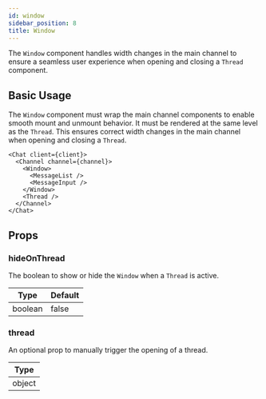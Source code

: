 ```yaml
---
id: window
sidebar_position: 8
title: Window
---
```


The `Window` component handles width changes in the main channel to ensure a seamless user experience when opening and closing a `Thread` component.

## Basic Usage

The `Window` component must wrap the main channel components to enable smooth mount and unmount behavior. It must be rendered at the same level as the `Thread`.
This ensures correct width changes in the main channel when opening and closing a `Thread`.

```tsx
<Chat client={client}>
  <Channel channel={channel}>
    <Window>
      <MessageList />
      <MessageInput />
    </Window>
    <Thread />
  </Channel>
</Chat>
```

## Props

### hideOnThread

The boolean to show or hide the `Window` when a `Thread` is active.

| Type    | Default |
| ------- | ------- |
| boolean | false   |

### thread

An optional prop to manually trigger the opening of a thread.

| Type   |
| ------ |
| object |
